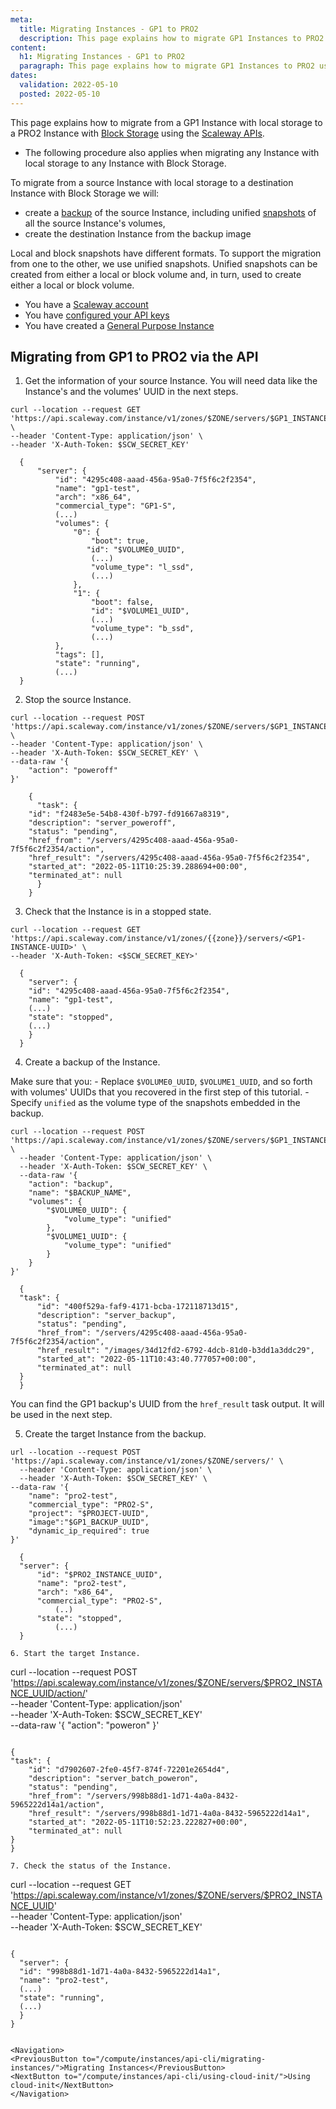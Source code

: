 ```yaml
---
meta:
  title: Migrating Instances - GP1 to PRO2
  description: This page explains how to migrate GP1 Instances to PRO2 using the Scaleway API
content:
  h1: Migrating Instances - GP1 to PRO2
  paragraph: This page explains how to migrate GP1 Instances to PRO2 using the Scaleway API
dates:
  validation: 2022-05-10
  posted: 2022-05-10
---
```


This page explains how to migrate from a GP1 Instance with local storage to a PRO2 Instance with [Block Storage](/compute/Instances/concepts/#block-volumes) using the [Scaleway APIs](https://developers.scaleway.com/en/). 


<Message type="note">

  - The following procedure also applies when migrating any Instance with local storage to any Instance with Block Storage.

</Message>

To migrate from a source Instance with local storage to a destination Instance with Block Storage we will:

  - create a [backup](/compute/instances/concepts/#backup) of the source Instance, including unified [snapshots](/compute/instances/concepts/#snapshot) of all the source Instance's volumes,
  - create the destination Instance from the backup image

Local and block snapshots have different formats. To support the migration from one to the other, we use unified snapshots. Unified snapshots can be created from either a local or block volume and, in turn, used to create either a local or block volume.

<Message type="requirement">

  - You have a [Scaleway account](/console/my-account/how-to/create-an-account/)   
  - You have [configured your API keys](/console/my-project/how-to/generate-api-key/)
  - You have created a [General Purpose Instance](/compute/Instances/concepts/#general-purpose-instance)

</Message>

## Migrating from GP1 to PRO2 via the API

1. Get the information of your source Instance. You will need data like the Instance's and the volumes' UUID in the next steps.

  ```
  curl --location --request GET 'https://api.scaleway.com/instance/v1/zones/$ZONE/servers/$GP1_INSTANCE_UUID' \
  --header 'Content-Type: application/json' \
  --header 'X-Auth-Token: $SCW_SECRET_KEY'
  ```
  ```
    {
        "server": {
            "id": "4295c408-aaad-456a-95a0-7f5f6c2f2354",
            "name": "gp1-test",
            "arch": "x86_64",
            "commercial_type": "GP1-S",
            (...)
            "volumes": {
                "0": {
                    "boot": true,
                   "id": "$VOLUME0_UUID",
                    (...)
                    "volume_type": "l_ssd",
                    (...)
                },
                "1": {
                    "boot": false,
                    "id": "$VOLUME1_UUID",
                    (...)
                    "volume_type": "b_ssd",
                    (...)
            },
            "tags": [],
            "state": "running",
            (...)
    }
  ```

2. Stop the source Instance. 

  ```
  curl --location --request POST 'https://api.scaleway.com/instance/v1/zones/$ZONE/servers/$GP1_INSTANCE_UUID/action' \
  --header 'Content-Type: application/json' \
  --header 'X-Auth-Token: $SCW_SECRET_KEY' \
  --data-raw '{
      "action": "poweroff"
  }'
  ```
  ```
      {
        "task": {
      "id": "f2483e5e-54b8-430f-b797-fd91667a8319",
      "description": "server_poweroff",
      "status": "pending",
      "href_from": "/servers/4295c408-aaad-456a-95a0-7f5f6c2f2354/action",
      "href_result": "/servers/4295c408-aaad-456a-95a0-7f5f6c2f2354",
      "started_at": "2022-05-11T10:25:39.288694+00:00",
      "terminated_at": null
        }
      }
  ``` 

3. Check that the Instance is in a stopped state.

  ```
  curl --location --request GET 'https://api.scaleway.com/instance/v1/zones/{{zone}}/servers/<GP1-INSTANCE-UUID>' \
  --header 'X-Auth-Token: <$SCW_SECRET_KEY>'
  ```
  ```
    {
      "server": {
	  "id": "4295c408-aaad-456a-95a0-7f5f6c2f2354",
	  "name": "gp1-test",
	  (...)
	  "state": "stopped",
	  (...)
      }
    }
  ```

4. Create a backup of the Instance. 
  
  Make sure that you:
    - Replace `$VOLUME0_UUID`, `$VOLUME1_UUID`, and so forth with volumes' UUIDs that you recovered in the first step of this tutorial. 
    - Specify `unified` as the volume type of the snapshots embedded in the backup. 

  ```
  curl --location --request POST 'https://api.scaleway.com/instance/v1/zones/$ZONE/servers/$GP1_INSTANCE_UUID/action/' \
    --header 'Content-Type: application/json' \
    --header 'X-Auth-Token: $SCW_SECRET_KEY' \
    --data-raw '{
      "action": "backup",
      "name": "$BACKUP_NAME",
      "volumes": {
          "$VOLUME0_UUID": {
              "volume_type": "unified"
          },
          "$VOLUME1_UUID": {
              "volume_type": "unified"
          }
      }
  }'
  ```
  ```
    {
	"task": {
	    "id": "400f529a-faf9-4171-bcba-172118713d15",
	    "description": "server_backup",
	    "status": "pending",
	    "href_from": "/servers/4295c408-aaad-456a-95a0-7f5f6c2f2354/action",
	    "href_result": "/images/34d12fd2-6792-4dcb-81d0-b3dd1a3ddc29",
	    "started_at": "2022-05-11T10:43:40.777057+00:00",
	    "terminated_at": null
	}
    }
  ```

  <Message type="note">

  You can find the GP1 backup's UUID from the `href_result` task output. It will be used in the next step.

  </Message>

5. Create the target Instance from the backup. 

  ```
  url --location --request POST 'https://api.scaleway.com/instance/v1/zones/$ZONE/servers/' \
    --header 'Content-Type: application/json' \
    --header 'X-Auth-Token: $SCW_SECRET_KEY' \
  --data-raw '{
      "name": "pro2-test",
      "commercial_type": "PRO2-S",
      "project": "$PROJECT-UUID",
      "image":"$GP1_BACKUP_UUID",
      "dynamic_ip_required": true
  }'
  ```
  ```
    {
	"server": {
	    "id": "$PRO2_INSTANCE_UUID",
	    "name": "pro2-test",
	    "arch": "x86_64",
	    "commercial_type": "PRO2-S",
            (..)
	    "state": "stopped",
            (...)
    }

6. Start the target Instance.

  ```
  curl --location --request POST 'https://api.scaleway.com/instance/v1/zones/$ZONE/servers/$PRO2_INSTANCE_UUID/action/' \
    --header 'Content-Type: application/json' \
    --header 'X-Auth-Token: $SCW_SECRET_KEY' \
    --data-raw '{
    "action": "poweron"
  }'
  ```
  ```
    {
	"task": {
	    "id": "d7902607-2fe0-45f7-874f-72201e2654d4",
	    "description": "server_batch_poweron",
	    "status": "pending",
	    "href_from": "/servers/998b88d1-1d71-4a0a-8432-5965222d14a1/action",
	    "href_result": "/servers/998b88d1-1d71-4a0a-8432-5965222d14a1",
	    "started_at": "2022-05-11T10:52:23.222827+00:00",
	    "terminated_at": null
	}
    }
  ```
7. Check the status of the Instance. 
  ```
  curl --location --request GET 'https://api.scaleway.com/instance/v1/zones/$ZONE/servers/$PRO2_INSTANCE_UUID' \
  --header 'Content-Type: application/json' \
  --header 'X-Auth-Token: $SCW_SECRET_KEY'
  ```
  ```
    {
      "server": {
	  "id": "998b88d1-1d71-4a0a-8432-5965222d14a1",
	  "name": "pro2-test",
	  (...)
	  "state": "running",
	  (...)
      }
    }
  ```

<Navigation>
  <PreviousButton to="/compute/instances/api-cli/migrating-instances/">Migrating Instances</PreviousButton>
  <NextButton to="/compute/instances/api-cli/using-cloud-init/">Using cloud-init</NextButton>
</Navigation>
